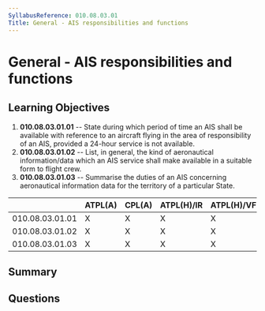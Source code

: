```yaml
---
SyllabusReference: 010.08.03.01
Title: General - AIS responsibilities and functions
---
```


# General - AIS responsibilities and functions

## Learning Objectives

1.  **010.08.03.01.01** -- State during which period of time an AIS shall be
    available with reference to an aircraft flying in the area of responsibility
    of an AIS, provided a 24-hour service is not available.
2.  **010.08.03.01.02** -- List, in general, the kind of aeronautical
    information/data which an AIS service shall make available in a suitable form
    to flight crew.
3.  **010.08.03.01.03** -- Summarise the duties of an AIS concerning aeronautical
    information data for the territory of a particular State.

|                 | ATPL(A) | CPL(A) | ATPL(H)/IR | ATPL(H)/VFR | CPL(H) | IR | CBIR(A) |
| --------------- | ------- | ------ | ---------- | ----------- | ------ | -- | ------- |
| 010.08.03.01.01 | X       | X      | X          | X           | X      | X  |         |
| 010.08.03.01.02 | X       | X      | X          | X           | X      | X  |         |
| 010.08.03.01.03 | X       | X      | X          | X           | X      | X  |         |

## Summary

## Questions
